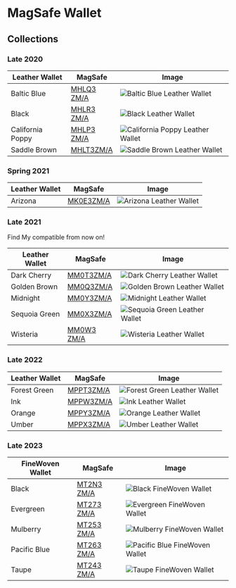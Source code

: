 
# MagSafe Wallet

## Collections

### Late 2020

| Leather Wallet | MagSafe | Image |
| --- | --- | --- |
| Baltic Blue | [MHLQ3<wbr/>ZM/A](/wallet/MHLQ3) | ![Baltic Blue Leather Wallet](/everyphone/MHLQ3.png) |
| Black | [MHLR3<wbr/>ZM/A](/wallet/MHLR3) | ![Black Leather Wallet](/everyphone/MHLR3.png) |
| California Poppy | [MHLP3<wbr/>ZM/A](/wallet/MHLP3) | ![California Poppy Leather Wallet](/everyphone/MHLP3.png) |
| Saddle Brown | [MHLT3<wbr/>ZM/A](/wallet/MHLT3) | ![Saddle Brown Leather Wallet](/everyphone/MHLT3.png) |

### Spring 2021

| Leather Wallet | MagSafe | Image |
| --- | --- | --- |
| Arizona | [MK0E3<wbr/>ZM/A](/wallet/MK0E3) | ![Arizona Leather Wallet](/everyphone/MK0E3.png) |

### Late 2021

Find My compatible from now on!

| Leather Wallet | MagSafe | Image |
| --- | --- | --- |
| Dark Cherry | [MM0T3<wbr/>ZM/A](/wallet/MM0T3) | ![Dark Cherry Leather Wallet](/everyphone/MM0T3.png) |
| Golden Brown | [MM0Q3<wbr/>ZM/A](/wallet/MM0Q3) | ![Golden Brown Leather Wallet](/everyphone/MM0Q3.png) |
| Midnight | [MM0Y3<wbr/>ZM/A](/wallet/MM0Y3) | ![Midnight Leather Wallet](/everyphone/MM0Y3.png) |
| Sequoia Green | [MM0X3<wbr/>ZM/A](/wallet/MM0X3) | ![Sequoia Green Leather Wallet](/everyphone/MM0X3.png) |
| Wisteria | [MM0W3<wbr/>ZM/A](/wallet/MM0W3) | ![Wisteria Leather Wallet](/everyphone/MM0W3.png) |

### Late 2022

| Leather Wallet | MagSafe | Image |
| --- | --- | --- |
| Forest Green | [MPPT3<wbr/>ZM/A](/wallet/MPPT3) | ![Forest Green Leather Wallet](/everyphone/MPPT3.png) |
| Ink | [MPPW3<wbr/>ZM/A](/wallet/MPPW3) | ![Ink Leather Wallet](/everyphone/MPPW3.png) |
| Orange | [MPPY3<wbr/>ZM/A](/wallet/MPPY3) | ![Orange Leather Wallet](/everyphone/MPPY3.png) |
| Umber | [MPPX3<wbr/>ZM/A](/wallet/MPPX3) | ![Umber Leather Wallet](/everyphone/MPPX3.png) |

### Late 2023

| FineWoven Wallet | MagSafe | Image |
| --- | --- | --- |
| Black | [MT2N3<wbr/>ZM/A](/wallet/MT2N3) | ![Black FineWoven Wallet](/everyphone/MT2N3.png) |
| Evergreen | [MT273<wbr/>ZM/A](/wallet/MT273) | ![Evergreen FineWoven Wallet](/everyphone/MT273.png) |
| Mulberry | [MT253<wbr/>ZM/A](/wallet/MT253) | ![Mulberry FineWoven Wallet](/everyphone/MT253.png) |
| Pacific Blue | [MT263<wbr/>ZM/A](/wallet/MT263) | ![Pacific Blue FineWoven Wallet](/everyphone/MT263.png) |
| Taupe | [MT243<wbr/>ZM/A](/wallet/MT243) | ![Taupe FineWoven Wallet](/everyphone/MT243.png) |
